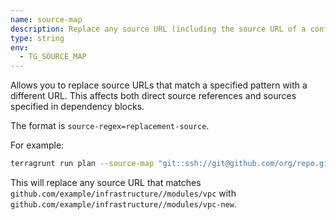 ```yaml
---
name: source-map
description: Replace any source URL (including the source URL of a config pulled in with dependency blocks) that has root source with dest.
type: string
env:
  - TG_SOURCE_MAP
---
```


Allows you to replace source URLs that match a specified pattern with a different URL. This affects both direct source references and sources specified in dependency blocks.

The format is `source-regex=replacement-source`.

For example:

```bash
terragrunt run plan --source-map "git::ssh://git@github.com/org/repo.git=../local/repo"
```

This will replace any source URL that matches `github.com/example/infrastructure//modules/vpc` with `github.com/example/infrastructure//modules/vpc-new`.
